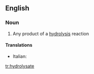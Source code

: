 ==English==

===Noun===
{{en-noun}}

# {{context|chemistry|lang=en}} Any product of a [[hydrolysis]] reaction

====Translations====
{{trans-top|any product of a hydrolysis reaction}}
* Italian: {{t+|it|idrolizzato|m}}
{{trans-mid}}
{{trans-bottom}}

[[tr:hydrolysate]]